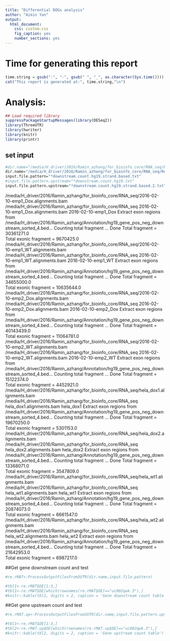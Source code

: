 ```yaml
---
title: "Differential DOGs analysis"
author: "Aimin Yan"
output: 
  html_document: 
    css: custom.css
    fig_caption: yes
    number_sections: yes
---
```


# Time for generating this report

```r
time.string = gsub(":", "-", gsub(" ", "_", as.character(Sys.time())))
cat("This report is generated at:", time.string,"\n")
```

# Analysis: 

```r
## Load required library
suppressPackageStartupMessages(library(DESeq2))
library(ThreeUTR)
library(hwriter)
library(knitr)
library(printr)
```


## set input 
```r
#dir.name="/media/H_driver/2016/Ramin_azhang/for_bioinfo_core/RNA_seq/Results/"
dir.name="/media/H_driver/2016/Ramin_azhang/for_bioinfo_core/RNA_seq/Results4NewData/"
input.file.pattern="*downstream.count.hg19.strand.based.txt"
#input.file.pattern.upstream="*downstream.count.hg19.txt"
input.file.pattern.upstream="*downstream.count.hg19.strand.based.2.txt"
```


/media/H_driver/2016/Ramin_azhang/for_bioinfo_core/RNA_seq/2016-02-10-emp1_Dox.alignments.bam
/media/H_driver/2016/Ramin_azhang/for_bioinfo_core/RNA_seq
2016-02-10-emp1_Dox.alignments.bam
2016-02-10-emp1_Dox
Extract exon regions from  /media/H_driver/2016/Ramin_azhang/Annotation/hg19_gene_pos_neg_downstream_sorted_4.bed...
Counting total fragment ...  Done
Total fragment = 30361271.0          
Total exonic fragment = 9670425.0           
/media/H_driver/2016/Ramin_azhang/for_bioinfo_core/RNA_seq/2016-02-10-emp1_WT.alignments.bam
/media/H_driver/2016/Ramin_azhang/for_bioinfo_core/RNA_seq
2016-02-10-emp1_WT.alignments.bam
2016-02-10-emp1_WT
Extract exon regions from  /media/H_driver/2016/Ramin_azhang/Annotation/hg19_gene_pos_neg_downstream_sorted_4.bed...
Counting total fragment ...  Done
Total fragment = 34655000.0          
Total exonic fragment = 10635644.0          
/media/H_driver/2016/Ramin_azhang/for_bioinfo_core/RNA_seq/2016-02-10-emp2_Dox.alignments.bam
/media/H_driver/2016/Ramin_azhang/for_bioinfo_core/RNA_seq
2016-02-10-emp2_Dox.alignments.bam
2016-02-10-emp2_Dox
Extract exon regions from  /media/H_driver/2016/Ramin_azhang/Annotation/hg19_gene_pos_neg_downstream_sorted_4.bed...
Counting total fragment ...  Done
Total fragment = 40143439.0          
Total exonic fragment = 11064781.0          
/media/H_driver/2016/Ramin_azhang/for_bioinfo_core/RNA_seq/2016-02-10-emp2_WT.alignments.bam
/media/H_driver/2016/Ramin_azhang/for_bioinfo_core/RNA_seq
2016-02-10-emp2_WT.alignments.bam
2016-02-10-emp2_WT
Extract exon regions from  /media/H_driver/2016/Ramin_azhang/Annotation/hg19_gene_pos_neg_downstream_sorted_4.bed...
Counting total fragment ...  Done
Total fragment = 15122374.0          
Total exonic fragment = 4452921.0           
/media/H_driver/2016/Ramin_azhang/for_bioinfo_core/RNA_seq/hela_dox1.alignments.bam
/media/H_driver/2016/Ramin_azhang/for_bioinfo_core/RNA_seq
hela_dox1.alignments.bam
hela_dox1
Extract exon regions from  /media/H_driver/2016/Ramin_azhang/Annotation/hg19_gene_pos_neg_downstream_sorted_4.bed...
Counting total fragment ...  Done
Total fragment = 19670250.0          
Total exonic fragment = 5301153.0           
/media/H_driver/2016/Ramin_azhang/for_bioinfo_core/RNA_seq/hela_dox2.alignments.bam
/media/H_driver/2016/Ramin_azhang/for_bioinfo_core/RNA_seq
hela_dox2.alignments.bam
hela_dox2
Extract exon regions from  /media/H_driver/2016/Ramin_azhang/Annotation/hg19_gene_pos_neg_downstream_sorted_4.bed...
Counting total fragment ...  Done
Total fragment = 13368071.0          
Total exonic fragment = 3547809.0           
/media/H_driver/2016/Ramin_azhang/for_bioinfo_core/RNA_seq/hela_wt1.alignments.bam
/media/H_driver/2016/Ramin_azhang/for_bioinfo_core/RNA_seq
hela_wt1.alignments.bam
hela_wt1
Extract exon regions from  /media/H_driver/2016/Ramin_azhang/Annotation/hg19_gene_pos_neg_downstream_sorted_4.bed...
Counting total fragment ...  Done
Total fragment = 20874073.0          
Total exonic fragment = 6661547.0           
/media/H_driver/2016/Ramin_azhang/for_bioinfo_core/RNA_seq/hela_wt2.alignments.bam
/media/H_driver/2016/Ramin_azhang/for_bioinfo_core/RNA_seq
hela_wt2.alignments.bam
hela_wt2
Extract exon regions from  /media/H_driver/2016/Ramin_azhang/Annotation/hg19_gene_pos_neg_downstream_sorted_4.bed...
Counting total fragment ...  Done
Total fragment = 21642953.0          
Total exonic fragment = 6987217.0           


##Get gene downstream count and test
```r
#re.rMAT<-ProcessOutputFilesFrom3UTR(dir.name,input.file.pattern)
```

```r
#tbl1<-re.rMAT$DE[1:3,]
#tbl1<-re.rMAT$DE[which(rownames(re.rMAT$DE)=="uc002qwk.3"),]
#knitr::kable(tbl1, digits = 2, caption = 'Gene downstream count table')
```

##Get gene upstream count and test
```r
#re.rMAT.up<-ProcessOutputFilesFrom3UTR(dir.name,input.file.pattern.upstream)
```

```r
#tbl1<-re.rMAT$DE[1:3,]
#tbl2<-re.rMAT.up$DE[which(rownames(re.rMAT.up$DE)=="uc002qwk.3"),]
#knitr::kable(tbl2, digits = 2, caption = 'Gene upstream count table')
```

